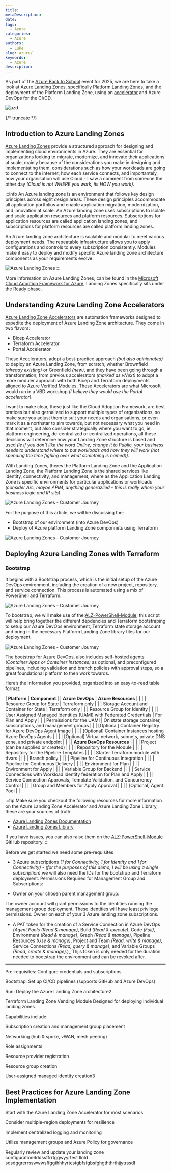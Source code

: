 ```yaml
---
title: 
metaDescription: 
date: 
tags:
  - Azure
categories:
  - Azure
authors:
  - Luke
slug: azure/
keywords:
  - Azure
description: 
---
```


As part of the [Azure Back to School](https://azurebacktoschool.github.io/) event for 2025, we are here to take a look at [Azure Landing Zones](https://learn.microsoft.com/azure/cloud-adoption-framework/ready/landing-zone/?WT.mc_id=AZ-MVP-5004796), specifically [Platform Landing Zones](https://learn.microsoft.com/azure/cloud-adoption-framework/ready/landing-zone/?WT.mc_id=AZ-MVP-5004796#platform-landing-zones-vs-application-landing-zones), and the deployment of the Platform Landing Zone, using an [accelerator](https://azure.github.io/Azure-Landing-Zones/accelerator/) and Azure DevOps for the CI/CD.

![azd](images/AzureBacktoSchool_Logo.png)

{/* truncate */}

## Introduction to Azure Landing Zones

[Azure Landing Zones](https://learn.microsoft.com/azure/cloud-adoption-framework/ready/landing-zone/?WT.mc_id=AZ-MVP-5004796) provide a structured approach for designing and implementing cloud environments in Azure. They are essential for organizations looking to migrate, modernize, and innovate their applications at scale, mainly because of the considerations you make in designing and implementating them, considerations such as how your workloads are going to connect to the internet, how each service connects, and importantely, how your organisation will use Cloud - I saw a comment from someone the other day _(Cloud is not WHERE you work, its HOW you work)_. 

:::info
An Azure landing zone is an environment that follows key design principles across eight design areas. These design principles accommodate all application portfolios and enable application migration, modernization, and innovation at scale. An Azure landing zone uses subscriptions to isolate and scale application resources and platform resources. Subscriptions for application resources are called application landing zones, and subscriptions for platform resources are called platform landing zones.

An Azure landing zone architecture is scalable and modular to meet various deployment needs. The repeatable infrastructure allows you to apply configurations and controls to every subscription consistently. Modules make it easy to deploy and modify specific Azure landing zone architecture components as your requirements evolve.

![Azure Landing Zones](images/azure-landing-zone-architecture-diagram-hub-spoke.png)
:::

More information on Azure Landing Zones, can be found in the [Microsoft Cloud Adoption Framework for Azure](https://learn.microsoft.com/en-us/azure/cloud-adoption-framework/?WT.mc_id=AZ-MVP-5004796), Landing Zones specifically sits under the Ready phase.

## Understanding Azure Landing Zone Accelerators

[Azure Landing Zone Accelerators](https://azure.github.io/Azure-Landing-Zones/accelerator/) are automation frameworks designed to expedite the deployment of Azure Landing Zone architecture. They come in two flavors:

* Bicep Accelerator
* Terraform Accelerator
* Portal Accelerator

These Accelerators, adopt a best-practice approach _(but also opinionated)_ to deploy an Azure Landing Zone, from scratch, whether Brownfield _(already existing)_ or Greenfield _(new)_, and they have been going through a transformation, from previous accelerators _(marked as vNext)_ to adopt a more moduler approach with both Bicep and Terraform deployments aligned to [Azure Verified Modules](https://azure.github.io/Azure-Verified-Modules/). These Accelerators are what Microsoft would run in a VBD workshop _(I believe they would use the Portal accelerator)_.

I want to make clear, these just like the Cloud Adoption Framework, are best pratices but also gernalized to support multiple types of organisations, so make sure you adjust them to suit your needs and organisations, or even mark it as a northstar to aim towards, but not necessary what you need in that moment, but also consider strategically where you want to go, ie platform engineering, de-centralized or centralized operations, all these decisions will determine how your Landing Zone structure is based and used _(ie if you don't like the word Online, change it to Public, your business needs to understand where to put workloads and how they will work _(not spending the time fighing over what something is named)_)_.

With Landing Zones, theres the Platform Landing Zone and the Application Landing Zone, the Platform Landing Zone is the shared services like identity, connectivity, and management, where as the Application Landing Zone is specific environments for particular applications or workloads _(consider Arc, maybe APIM, anything generazlied - this is really where your business logic and IP sits)_.

![Azure Landing Zones - Customer Journey](images/ALZAccelerator_CustomerJourney.JPG)

For the purpose of this article, we will be discussing the:

* Bootstrap of our environment (into Azure DevOps)
* Deploy of Azure platform Landing Zone componnets using Terraform

![Azure Landing Zones - Customer Journey](images/ALZAccelerator_SampleLandingZoneDeployment.JPG)

## Deploying Azure Landing Zones with Terraform

### Bootstrap

It begins with a Bootstrap process, which is the initial setup of the Azure DevOps environment, including the creation of a new project, repository, and service connection. This process is automated using a mix of PowerShell and Terraform.

![Azure Landing Zones - Customer Journey](images/ALZAccelerator_Components.JPG)

To bootstrap, we will make use of the:[ALZ-PowerShell-Module](https://github.com/Azure/ALZ-PowerShell-Module), this script will help bring together the different depdencies and Terraform bootstraping to setup our Azure DevOps environment, Terraform state storage account and bring in the necessary Platform Landing Zone library files for our deployment.

![Azure Landing Zones - Customer Journey](images/ALZAccelerator_CICDComponents.JPG)

The bootstrap for Azure DevOps, also includes self-hosted agents _(Container Apps or Container Instances)_ as optional, and preconfigured pipelines, including validation and branch policies with approval steps, so a great foundational platform to then work towards.

Here’s the information you provided, organized into an easy-to-read table format:

| **Platform**        | **Component**                                                       | 
| **Azure DevOps**    | **Azure Resources**                                                 |                                                                                                   |
|                     | Resource Group for State                                            | Terraform only                                                                                   |
|                     | Storage Account and Container for State                             | Terraform only                                                                                   |
|                     | Resource Group for Identity                                         |                                                                                                   |
|                     | User Assigned Managed Identities (UAMI) with Federated Credentials  | For Plan and Apply                                                                                |
|                     | Permissions for the UAMI                                            | On state storage container, subscriptions, and management groups                                  |
|                     | [Optional] Container Registry for Azure DevOps Agent Image          |                                                                                                   |
|                     | [Optional] Container Instances hosting Azure DevOps Agents          |                                                                                                   |
|                     | [Optional] Virtual network, subnets, private DNS zone, and private endpoint |                                                                                                   |
|                     | **Azure DevOps Resources**                                          |                                                                                                   |
|                     | Project (can be supplied or created)                                |                                                                                                   |
|                     | Repository for the Module                                           |                                                                                                   |
|                     | Repository for the Pipeline Templates                               |                                                                                                   |
|                     | Starter Terraform module with tfvars                                |                                                                                                   |
|                     | Branch policy                                                       |                                                                                                   |
|                     | Pipeline for Continuous Integration                                 |                                                                                                   |
|                     | Pipeline for Continuous Delivery                                    |                                                                                                   |
|                     | Environment for Plan                                                |                                                                                                   |
|                     | Environment for Apply                                               |                                                                                                   |
|                     | Variable Group for Backend                                          |                                                                                                   |
|                     | Service Connections with Workload identity federation for Plan and Apply |                                                                                                   |
|                     | Service Connection Approvals, Template Validation, and Concurrency Control |                                                                                                   |
|                     | Group and Members for Apply Approval                                |                                                                                                   |
|                     | [Optional] Agent Pool                                              |                                                                                                   |



:::tip
Make sure you checkout the following resources for more information on the Azure Landing Zone Accelerator and Azure Landing Zone Library, these are your sources of truth:

* [Azure Landing Zones Documentation](https://aka.ms/alz/acc)
* [Azure Landing Zones Library](https://azure.github.io/Azure-Landing-Zones-Library/)

If you have issues, you can also raise them on the [ALZ-PowerShell-Module](https://github.com/Azure/ALZ-PowerShell-Module/issues) GitHub repository.
:::

Before we get started we need some pre-requisites 

* 3 Azure subscriptions _(1 for Connectivity, 1 for Identity and 1 for Connectivity) - (for the purposes of this demo, I will be using a single subscription)_ we will also need the IDs for the bootstrap and Terraform deployment.
Permissions Required for Management Group and Subscriptions:

* Owner on your chosen parent management group:

The owner account will grant permissions to the identities running the management group deployment. These identities will have least privilege permissions. Owner on each of your 3 Azure landing zone subscriptions.

* A PAT token for the creation of a Service Connection in Azure DevOps _(Agent Pools (Read & manage)_, Build _(Read & execute)_, Code _(Full)_, Environment _(Read & manage)_, Graph _(Read & manage)_, Pipeline Resources _(Use & manage)_, Project and Team _(Read, write & manage)_, Service Connections _(Read, query & manage)_, and Variable Groups _(Read, create & manage)_.)_  Thjis token is only needed for the duration needed to bootstrap the environment and can be revoked after.



---


Pre-requisites: Configure credentials and subscriptions

Bootstrap: Set up CI/CD pipelines (supports GitHub and Azure DevOps)

Run: Deploy the Azure Landing Zone architecture2

Terraform Landing Zone Vending Module
Designed for deploying individual landing zones

Capabilities include:

Subscription creation and management group placement

Networking (hub & spoke, vWAN, mesh peering)

Role assignments

Resource provider registration

Resource group creation

User-assigned managed identity creation3

## Best Practices for Azure Landing Zone Implementation

Start with the Azure Landing Zone Accelerator for most scenarios

Consider multiple-region deployments for resilience

Implement centralized logging and monitoring

Utilize management groups and Azure Policy for governance

Regularly review and update your landing zone configuration6ddssffrrtggwyyrtest llold
sdsdggrerrsswwwsffggthhhyrtestgbfsfgbsfghgththrthjjytrssdf